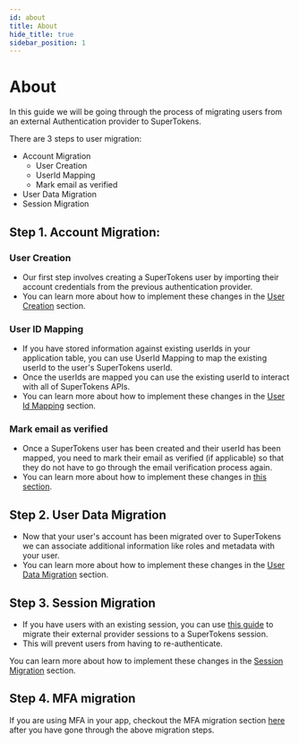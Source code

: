 ```yaml
---
id: about
title: About
hide_title: true
sidebar_position: 1
---
```


# About

In this guide we will be going through the process of migrating users from an external Authentication provider to SuperTokens.

There are 3 steps to user migration:

- Account Migration
  - User Creation
  - UserId Mapping
  - Mark email as verified
- User Data Migration
- Session Migration

## Step 1. Account Migration:

### User Creation
- Our first step involves creating a SuperTokens user by importing their account credentials from the previous authentication provider.
- You can learn more about how to implement these changes in the [User Creation](./account-creation/user-creation) section. 

### User ID Mapping
- If you have stored information against existing userIds in your application table, you can use UserId Mapping to map the existing userId to the user's SuperTokens userId.
- Once the userIds are mapped you can use the existing userId to interact with all of SuperTokens APIs.
- You can learn more about how to implement these changes in the [User Id Mapping](./account-creation/user-id-mapping) section.

### Mark email as verified
- Once a SuperTokens user has been created and their userId has been mapped, you need to mark their email as verified (if applicable) so that they do not have to go through the email verification process again.
- You can learn more about how to implement these changes in [this section](./account-creation/email-verification).

## Step 2. User Data Migration
- Now that your user's account has been migrated over to SuperTokens we can associate additional information like roles and metadata with your user.
- You can learn more about how to implement these changes in the [User Data Migration](./data-migration) section.

## Step 3. Session Migration

- If you have users with an existing session, you can use [this guide](./session-migration) to migrate their external provider sessions to a SuperTokens session.
- This will prevent users from having to re-authenticate.

You can learn more about how to implement these changes in the [Session Migration](./session-migration) section.

## Step 4. MFA migration
If you are using MFA in your app, checkout the MFA migration section [here](/docs/mfa/migration) after you have gone through the above migration steps.